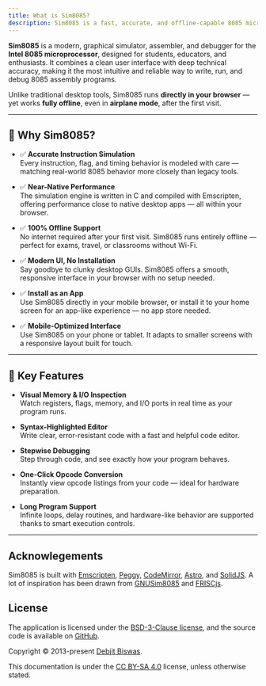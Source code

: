 ```yaml
---
title: What is Sim8085?
description: Sim8085 is a fast, accurate, and offline-capable 8085 microprocessor simulator with full mobile and desktop support — ideal for students, educators, and developers.
---
```


**Sim8085** is a modern, graphical simulator, assembler, and debugger for the **Intel 8085 microprocessor**, designed for students, educators, and enthusiasts. It combines a clean user interface with deep technical accuracy, making it the most intuitive and reliable way to write, run, and debug 8085 assembly programs.

Unlike traditional desktop tools, Sim8085 runs **directly in your browser** — yet works **fully offline**, even in **airplane mode**, after the first visit.

---

## 🔧 Why Sim8085?

- ✅ **Accurate Instruction Simulation**  
  Every instruction, flag, and timing behavior is modeled with care — matching real-world 8085 behavior more closely than legacy tools.

- ✅ **Near-Native Performance**  
  The simulation engine is written in C and compiled with Emscripten, offering performance close to native desktop apps — all within your browser.

- ✅ **100% Offline Support**  
  No internet required after your first visit. Sim8085 runs entirely offline — perfect for exams, travel, or classrooms without Wi-Fi.

- ✅ **Modern UI, No Installation**  
  Say goodbye to clunky desktop GUIs. Sim8085 offers a smooth, responsive interface in your browser with no setup needed.

- ✅ **Install as an App**  
  Use Sim8085 directly in your mobile browser, or install it to your home screen for an app-like experience — no app store needed.

- ✅ **Mobile-Optimized Interface**  
  Use Sim8085 on your phone or tablet. It adapts to smaller screens with a responsive layout built for touch.

---

## 🚀 Key Features

- **Visual Memory & I/O Inspection**  
  Watch registers, flags, memory, and I/O ports in real time as your program runs.

- **Syntax-Highlighted Editor**  
  Write clear, error-resistant code with a fast and helpful code editor.

- **Stepwise Debugging**  
  Step through code, and see exactly how your program behaves.

- **One-Click Opcode Conversion**  
  Instantly view opcode listings from your code — ideal for hardware preparation.

- **Long Program Support**  
  Infinite loops, delay routines, and hardware-like behavior are supported thanks to smart execution controls.

---

## Acknowlegements

Sim8085 is built with [Emscripten](https://kripken.github.io/emscripten-site/),
[Peggy](https://peggyjs.org/), [CodeMirror](https://codemirror.net/), [Astro](https://astro.build/), and
[SolidJS](https://www.solidjs.com/). A lot of inspiration has been drawn from
[GNUSim8085](https://gnusim8085.github.io/) and
[FRISCjs](http://ivanzuzak.info/FRISCjs/webapp/).

## License

The application is licensed under the [BSD-3-Clause license](https://github.com/debjitbis08/sim8085/blob/master/LICENSE), and the
source code is available on [GitHub](https://github.com/debjitbis08/sim8085).

Copyright © 2013-present [Debjit Biswas](https://www.debjitbiswas.com).

This documentation is under the [CC BY-SA 4.0](https://creativecommons.org/licenses/by-sa/4.0/) license, unless otherwise stated.

